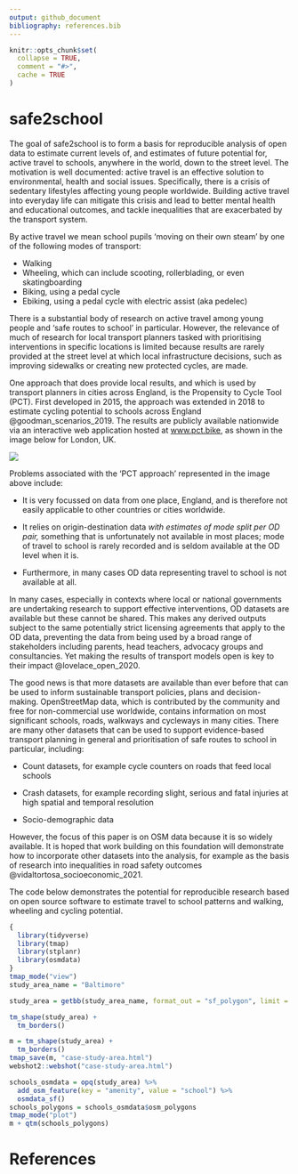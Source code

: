 ```yaml
---
output: github_document
bibliography: references.bib
---
```


<!-- README.md is generated from README.Rmd. Please edit that file -->

```r
knitr::opts_chunk$set(
  collapse = TRUE,
  comment = "#>",
  cache = TRUE
)
```

# safe2school

<!-- badges: start -->

<!-- badges: end -->

The goal of safe2school is to form a basis for reproducible analysis of open data to estimate current levels of, and estimates of future potential for, active travel to schools, anywhere in the world, down to the street level.
The motivation is well documented: active travel is an effective solution to environmental, health and social issues.
Specifically, there is a crisis of sedentary lifestyles affecting young people worldwide.
Building active travel into everyday life can mitigate this crisis and lead to better mental health and educational outcomes, and tackle inequalities that are exacerbated by the transport system.

By active travel we mean school pupils 'moving on their own steam' by one of the following modes of transport:

-   Walking
-   Wheeling, which can include scooting, rollerblading, or even skatingboarding
-   Biking, using a pedal cycle
-   Ebiking, using a pedal cycle with electric assist (aka pedelec)

There is a substantial body of research on active travel among young people and 'safe routes to school' in particular.
However, the relevance of much of research for local transport planners tasked with prioritising interventions in specific locations is limited because results are rarely provided at the street level at which local infrastructure decisions, such as improving sidewalks or creating new protected cycles, are made.

One approach that does provide local results, and which is used by transport planners in cities across England, is the Propensity to Cycle Tool (PCT).
First developed in 2015, the approach was extended in 2018 to estimate cycling potential to schools across England @goodman_scenarios_2019. The results are publicly available nationwide via an interactive web application hosted at [www.pct.bike](https://www.pct.bike/), as shown in the image below for London, UK.

![](images/image-1448227588.png)

Problems associated with the 'PCT approach' represented in the image above include:

-   It is very focussed on data from one place, England, and is therefore not easily applicable to other countries or cities worldwide.

-   It relies on origin-destination data *with estimates of mode split per OD pair,* something that is unfortunately not available in most places; mode of travel to school is rarely recorded and is seldom available at the OD level when it is.

-   Furthermore, in many cases OD data representing travel to school is not available at all.

In many cases, especially in contexts where local or national governments are undertaking research to support effective interventions, OD datasets are available but these cannot be shared.
This makes any derived outputs subject to the same potentially strict licensing agreements that apply to the OD data, preventing the data from being used by a broad range of stakeholders including parents, head teachers, advocacy groups and consultancies.
Yet making the results of transport models open is key to their impact @lovelace_open_2020.

The good news is that more datasets are available than ever before that can be used to inform sustainable transport policies, plans and decision-making.
OpenStreetMap data, which is contributed by the community and free for non-commercial use worldwide, contains information on most significant schools, roads, walkways and cycleways in many cities.
There are many other datasets that can be used to support evidence-based transport planning in general and prioritisation of safe routes to school in particular, including:

-   Count datasets, for example cycle counters on roads that feed local schools

-   Crash datasets, for example recording slight, serious and fatal injuries at high spatial and temporal resolution

-   Socio-demographic data

However, the focus of this paper is on OSM data because it is so widely available.
It is hoped that work building on this foundation will demonstrate how to incorporate other datasets into the analysis, for example as the basis of research into inequalities in road safety outcomes @vidaltortosa_socioeconomic_2021.

The code below demonstrates the potential for reproducible research based on open source software to estimate travel to school patterns and walking, wheeling and cycling potential.

```r
{
  library(tidyverse)
  library(tmap)
  library(stplanr)
  library(osmdata)
}
tmap_mode("view")
study_area_name = "Baltimore"
```

```r
study_area = getbb(study_area_name, format_out = "sf_polygon", limit = 1)
```

```r
tm_shape(study_area) +
  tm_borders()
```

```r
m = tm_shape(study_area) +
  tm_borders()
tmap_save(m, "case-study-area.html")
webshot2::webshot("case-study-area.html")
```

```r
schools_osmdata = opq(study_area) %>% 
  add_osm_feature(key = "amenity", value = "school") %>% 
  osmdata_sf()
schools_polygons = schools_osmdata$osm_polygons
tmap_mode("plot")
m + qtm(schools_polygons)
```

# References
